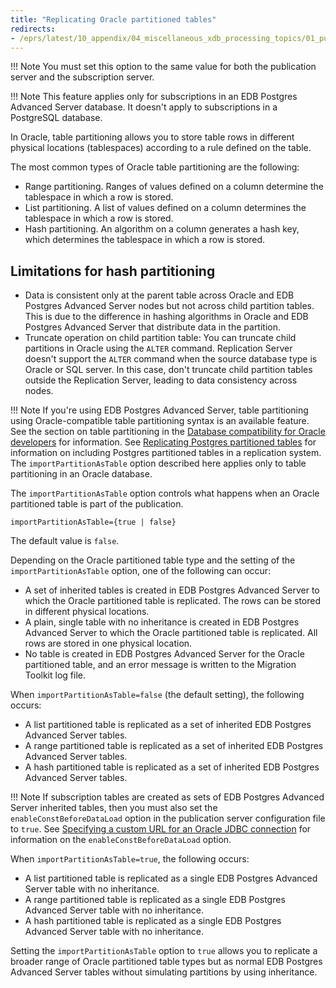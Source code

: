 ```yaml
---
title: "Replicating Oracle partitioned tables"
redirects:
- /eprs/latest/10_appendix/04_miscellaneous_xdb_processing_topics/01_publications_and_subscriptions_server_conf_options/04_replicate_oracle_partitioned_tables
---
```


<div id="replicate_oracle_partitioned_tables" class="registered_link"></div>

!!! Note
    You must set this option to the same value for both the publication server and the subscription server.

!!! Note
    This feature applies only for subscriptions in an EDB Postgres Advanced Server database. It doesn't apply to subscriptions in a PostgreSQL database.

In Oracle, table partitioning allows you to store table rows in different physical locations (tablespaces) according to a rule defined on the table.

The most common types of Oracle table partitioning are the following:

-   Range partitioning. Ranges of values defined on a column determine the tablespace in which a row is stored.
-   List partitioning. A list of values defined on a column determines the tablespace in which a row is stored.
-   Hash partitioning. An algorithm on a column generates a hash key, which determines the tablespace in which a row is stored.

## Limitations for hash partitioning

-  Data is consistent only at the parent table across Oracle and EDB Postgres Advanced Server nodes but not across child partition tables. This is due to the difference in hashing algorithms in Oracle and EDB Postgres Advanced Server that distribute data in the partition.
-  Truncate operation on child partition table: You can truncate child partitions in Oracle using the `ALTER` command. Replication Server doesn't support the `ALTER` command when the source database type is Oracle or SQL server. In this case, don't truncate child partition tables outside the Replication Server, leading to data consistency across nodes.

!!! Note
    If you're using EDB Postgres Advanced Server, table partitioning using Oracle-compatible table partitioning syntax is an available feature. See the section on table partitioning in the [Database compatibility for Oracle developers](/epas/latest/epas_compat_ora_dev_guide/) for information. See [Replicating Postgres partitioned tables](../../../07_common_operations/10_replicating_postgres_partitioned_tables/#replicating_postgres_partitioned_tables) for information on including Postgres partitioned tables in a replication system. The `importPartitionAsTable` option described here applies only to table partitioning in an Oracle database.

The `importPartitionAsTable` option controls what happens when an Oracle partitioned table is part of the publication.

`importPartitionAsTable={true | false}`

The default value is `false`.

Depending on the Oracle partitioned table type and the setting of the `importPartitionAsTable` option, one of the following can occur:

-   A set of inherited tables is created in EDB Postgres Advanced Server to which the Oracle partitioned table is replicated. The rows can be stored in different physical locations.
-   A plain, single table with no inheritance is created in EDB Postgres Advanced Server to which the Oracle partitioned table is replicated. All rows are stored in one physical location.
-   No table is created in EDB Postgres Advanced Server for the Oracle partitioned table, and an error message is written to the Migration Toolkit log file.

When `importPartitionAsTable=false` (the default setting), the following occurs:

-   A list partitioned table is replicated as a set of inherited EDB Postgres Advanced Server tables.
-   A range partitioned table is replicated as a set of inherited EDB Postgres Advanced Server tables.
-   A hash partitioned table is replicated as a set of inherited EDB Postgres Advanced Server tables.

!!! Note
    If subscription tables are created as sets of EDB Postgres Advanced Server inherited tables, then you must also set the `enableConstBeforeDataLoad` option in the publication server configuration file to `true`. See [Specifying a custom URL for an Oracle JDBC connection](05_specify_custom_url_for_oracle_jdbc/#specify_custom_url_for_oracle_jdbc) for information on the `enableConstBeforeDataLoad` option.

When `importPartitionAsTable=true`, the following occurs:

-   A list partitioned table is replicated as a single EDB Postgres Advanced Server table with no inheritance.
-   A range partitioned table is replicated as a single EDB Postgres Advanced Server table with no inheritance.
-   A hash partitioned table is replicated as a single EDB Postgres Advanced Server table with no inheritance.

Setting the `importPartitionAsTable` option to `true` allows you to replicate a broader range of Oracle partitioned table types but as normal EDB Postgres Advanced Server tables without simulating partitions by using inheritance.
